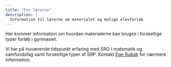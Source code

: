 ```yaml
---
title: "For lærerne"
description: |
  Information til lærerne om materialet og mulige elevforløb
---
```


Her kommer information om hvordan materialerne kan bruges i forskellige typer forløb i gymnasiet.

Vi har på nuværende tidspunkt erfaring med SRO i matematik og samfundsfag samt forskellige typer af SRP.
Kontakt [Ege Rubak](mailto:rubak@math.aau.dk) for nærmere information.

